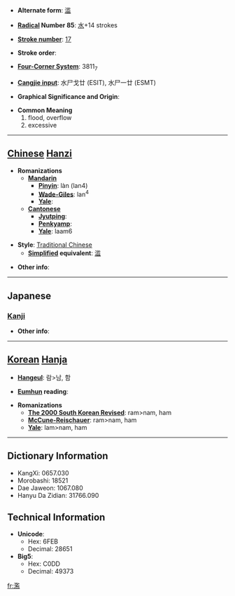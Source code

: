 * '''Alternate form''': [[滥]]

* '''[[Wiktionary:Chinese radical index| Radical]] Number 85''': [[Wiktionary:Chinese radical index 水|水]]+14 strokes

* '''[[Wiktionary:Chinese total strokes index|Stroke number]]''': [[Wiktionary:Chinese total strokes index 17|17]]

* '''Stroke order''': 

* '''[[Wiktionary:Chinese four corner index|Four-Corner System]]''': 3811<sub>7</sub>

* '''[[Wiktionary:Chinese Cangjie index|Cangjie input]]''': 水尸戈廿 (ESIT), 水尸一廿 (ESMT)

* '''Graphical Significance and Origin''': 

* '''Common Meaning'''
*#flood, overflow
*# excessive


----

== [[Chinese]] [[Hanzi]] ==

* '''Romanizations'''
** '''[[Mandarin]]'''
*** '''[[Pinyin]]''': làn (lan4)
*** '''[[Wade-Giles]]''': lan<sup>4</sup>
*** '''[[Yale]]''': 
** '''[[Cantonese]]'''
*** '''[[Jyutping]]''':
*** '''[[Penkyamp]]''': 
*** '''[[Yale]]''': laam6

* '''Style''': [[Traditional Chinese]] 
** '''[[Simplified Chinese|Simplified]] equivalent''': [[滥]]

* '''Other info''': 

----

==Japanese==
===[[Kanji]]===
{{kanji|on readings=[[らん]] (ran)|kun readings=[[みだれる]] (midareru), [[みだりに]] (midarini)}}

* '''Other info''':  

----

== [[Korean]] [[Hanja]] ==

* '''[[Hangeul]]''': 람>남, 함

* '''[[Eumhun]] reading''': 

* '''Romanizations'''
** '''[[The 2000 South Korean Revised Romanization|The 2000 South Korean Revised]]''': ram>nam, ham
** '''[[McCune-Reischauer]]''': ram>nam, ham
** '''[[Yale]]''': lam>nam, ham

----

== Dictionary Information ==

* KangXi: 0657.030
* Morobashi: 18521
* Dae Jaweon: 1067.080
* Hanyu Da Zidian: 31766.090

== Technical Information ==

* '''Unicode''':
** Hex: 6FEB
** Decimal: 28651
* '''Big5''':
** Hex: C0DD
** Decimal: 49373

[[fr:濫]]